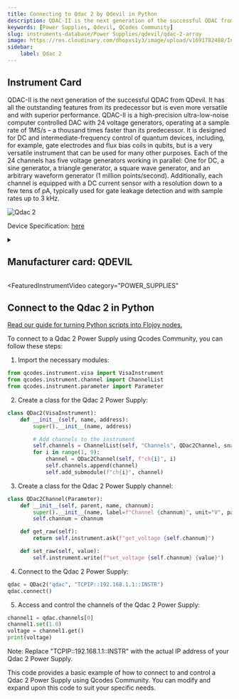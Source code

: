 ```yaml
---
title: Connecting to Qdac 2 by Qdevil in Python
description: QDAC-II is the next generation of the successful QDAC from QDevil. It has all the outstanding features from its predecessor but is even more versatile and with superior performance. QDAC-II is a high-precision ultra-low-noise computer controlled DAC with 24 voltage generators, operating at a sample rate of 1MS/s – a thousand times faster than its predecessor. It is designed for DC and intermediate-frequency control of quantum devices, including, for example, gate electrodes and flux bias coils in qubits, but is a very versatile instrument that can be used for many other purposes. Each of the 24 channels has five voltage generators working in parallel, One for DC, a sine generator, a triangle generator, a square wave generator, and an arbitrary waveform generator (1 million points/second). Additionally, each channel is equipped with a DC current sensor with a resolution down to a few tens of pA, typically used for gate leakage detection and with sample rates up to 3 kHz.
keywords: [Power Supplies, Qdevil, QCodes Community] 
slug: instruments-database/Power Supplies/qdevil/qdac-2-array 
image: https://res.cloudinary.com/dhopxs1y3/image/upload/v1691782488/Instruments/Digital-Analog%20Converter/Qdac-2/Qdac-2.jpg
sidebar:
    label: Qdac 2 
---
```



## Instrument Card

QDAC-II is the next generation of the successful QDAC from QDevil. It has all the outstanding features from its predecessor but is even more versatile and with superior performance. QDAC-II is a high-precision ultra-low-noise computer controlled DAC with 24 voltage generators, operating at a sample rate of 1MS/s – a thousand times faster than its predecessor. It is designed for DC and intermediate-frequency control of quantum devices, including, for example, gate electrodes and flux bias coils in qubits, but is a very versatile instrument that can be used for many other purposes. Each of the 24 channels has five voltage generators working in parallel: One for DC, a sine generator, a triangle generator, a square wave generator, and an arbitrary waveform generator (1 million points/second). Additionally, each channel is equipped with a DC current sensor with a resolution down to a few tens of pA, typically used for gate leakage detection and with sample rates up to 3 kHz.

![Qdac 2](https://res.cloudinary.com/dhopxs1y3/image/upload/v1691782488/Instruments/Digital-Analog%20Converter/Qdac-2/Qdac-2.jpg)

Device Specification: [here](/instruments-database/all-instruments)

<details style={{ marginTop: "15px"}}>
<summary><h2 style={{display:'inline'}}>Manufacturer card: QDEVIL</h2></summary>

![QDEVIL](https://res.cloudinary.com/dhopxs1y3/image/upload/v1692125970/Instruments/Vendor%20Logos/QDevils.png)

Founded in 2016, QDevil is an international quantum technology company focused on developing and manufacturing auxiliary electronics and specialized components, operating from mK to room temperature. The mission is to accelerate research and development in quantum electronics labs. To fulfill the mission QDevil helps customers around the world by supplying world-class auxiliary electronics.

- Headquarters: COPENHAGEN, DENMARK
- Yearly Revenue (millions, USD): 2
- Vendor Website: [here](https://qdevil.com/)

</details>


<FeaturedInstrumentVideo
  category="POWER_SUPPLIES"
></FeaturedInstrumentVideo>

## Connect to the Qdac 2 in Python

[Read our guide for turning Python scripts into Flojoy nodes.](https://docs.flojoy.ai/contribution/blocks/custom-flojoy-block/)



<Tabs>
<TabItem value="Flojoy" label="Flojoy" className="flojoy-instrument-tabs">

<SectionsCard category="POWER_SUPPLIES" manufacturer="Qdevil"></SectionsCard>

</TabItem>
<TabItem value="QCodes Community" label="QCodes Community">

To connect to a Qdac 2 Power Supply using Qcodes Community, you can follow these steps:

1. Import the necessary modules:

```python
from qcodes.instrument.visa import VisaInstrument
from qcodes.instrument.channel import ChannelList
from qcodes.instrument.parameter import Parameter
```

2. Create a class for the Qdac 2 Power Supply:

```python
class QDac2(VisaInstrument):
    def __init__(self, name, address):
        super().__init__(name, address)

        # Add channels to the instrument
        self.channels = ChannelList(self, "Channels", QDac2Channel, snapshotable=False)
        for i in range(1, 9):
            channel = QDac2Channel(self, f"ch{i}", i)
            self.channels.append(channel)
            self.add_submodule(f"ch{i}", channel)
```

3. Create a class for the Qdac 2 Power Supply channel:

```python
class QDac2Channel(Parameter):
    def __init__(self, parent, name, channum):
        super().__init__(name, label=f"Channel {channum}", unit="V", parent=parent)
        self.channum = channum

    def get_raw(self):
        return self.instrument.ask(f"get_voltage {self.channum}")

    def set_raw(self, value):
        self.instrument.write(f"set_voltage {self.channum} {value}")
```

4. Connect to the Qdac 2 Power Supply:

```python
qdac = QDac2("qdac", "TCPIP::192.168.1.1::INSTR")
qdac.connect()
```

5. Access and control the channels of the Qdac 2 Power Supply:

```python
channel1 = qdac.channels[0]
channel1.set(1.0)
voltage = channel1.get()
print(voltage)
```

Note: Replace "TCPIP::192.168.1.1::INSTR" with the actual IP address of your Qdac 2 Power Supply.

This code provides a basic example of how to connect to and control a Qdac 2 Power Supply using Qcodes Community. You can modify and expand upon this code to suit your specific needs.

</TabItem>
</Tabs>